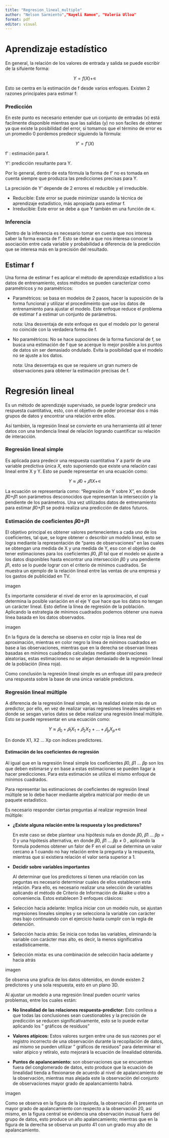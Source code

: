 ```yaml
---
title: "Regresion_lineal_multiple"
author: "Nelson Sarmiento","Nayeli Ramon", "Valeria Ulloa"
format: pdf
editor: visual
---
```


# Aprendizaje estadístico

En general, la relación de los valores de entrada y salida se puede escribir de la sifuiente forma:

$$ Y = f(X) + ∊ $$

Esto se centra en la estimación de f desde varios enfoques. Existen 2 razones principales para estimar f:

### Predicción

En este punto es necesario entender que un conjunto de entradas (x) está facilmente disponible mientras que las salidas (y) no son faciles de obtener ya que existe la posibilidad del error, si tomamos que el término de error es un promedio 0 pordemos predecir siguiendo la fórmula:

$$ Y' = f'(X) $$

f' : estimación para f.

Y': predicción resultante para Y.

Por lo general, dentro de esta fórmula la forma de f' no es tomada en cuenta siempre que produzca las predicciones precisas para Y.

La precisión de Y' depende de 2 errores el reducible y el irreducible.

-   Reducible: Este error se puede minimizar usando la técnica de aprendizaje estadístico, más apropiada para estimar f.
-   Irreducible: Este error se debe a que Y también en una función de ∊.

### Inferencia

Dentro de la inferencia es necesario tomar en cuenta que nos interesa saber la forma exacta de f'. Esto se debe a que nos interesa conocer la asociación entre cada variable y probabilidad a diferencia de la predicción que se interesa más en la precisión del resultado.

## Estimar f

Una forma de estimar f es aplicar el método de aprendizaje estadístico a los datos de entrenamiento, estos métodos se pueden caracterizar como paramétricos y no paramétricos:

-   Paramétricos: se basa en modelos de 2 pasos, hacer la suposición de la forma funcional y utilizar el procedimeinto que use los datos de entrenamiento para ajustar el modelo. Este enfoque reduce el problema de estimar f a estimar un conjunto de parámetros.

    nota: Una desventaja de este enfoque es que el modelo por lo general no coincide con la verdadera forma de f.

-   No paramétricos: No se hace supociones de la forma funcional de f, se busca una estimación de f que se acerque lo mejor posible a los puntos de datos sin ser demasiado ondulado. Evita la posibilidad que el modelo no se ajuste a los datos.

    nota: Una desventaja es que se requiere un gran numero de observaciones para obtener la estimación precisas de f.

# Regresión lineal

Es un método de aprendizaje supervisado, se puede lograr predecir una respuesta cuantitativa, esto, con el objetivo de poder procesar dos o más grupos de datos y encontrar una relación entre ellos.

Así también, la regresión lineal se convierte en una herramienta útil al tener datos con una tendencia lineal de relación logrando cuantificar su relación de interacción.

### Regresión lineal simple

Es aplicada para predecir una respuesta cuantitativa *Y* a partir de una variable predictiva única *X,* esto suponiendo que existe una relación casi lineal entre X y Y. Esto se puede representar en una ecuación como:

$$Y ≈ 𝛽0 + 𝛽1X + ∊$$

La ecuación se representaría como: "Regresión de Y sobre X", en donde 𝛽0+𝛽1 son parámetros desconocidos que representan la intersección y la pendiente de los parámetros. Una vez utilizados datos de entrenamiento para estimar 𝛽0+𝛽1 se podrá realiza una predicción de datos futuros.

### Estimación de coeficientes 𝛽0+𝛽1

El objetivo principal es obtener valores pertenecientes a cada uno de los coeficientes, tal que, se logre obtener o describir un modelo lineal, esto se logra mediante la representación de "pares de observaciones" en las cuales se obtengan una medida de X y una medida de Y, eso con el objetivo de tener estimaciones para los coeficientes 𝛽0, 𝛽1 tal que el modelo se ajuste a los datos disponibles hasta encontrar una intersección 𝛽0 y una pendiente 𝛽1, esto se lo puede lograr con el criterio de mínimos cuadrados. Se muestra un ejemplo de la relación lineal entre las ventas de una empresa y los gastos de publicidad en TV.

imagen

Es importante considerar el nivel de error en la aproximación, el cual determina la posible variación en el eje Y que hace que los datos no tengan un carácter lineal. Esto define la línea de regresión de la población. Aplicando la estrategia de mínimos cuadrados podemos obtener una nueva línea basada en los datos observados.

imagen

En la figura de la derecha se observa en color rojo la línea real de aproximación, mientras en color negro la línea de mínimos cuadrados en base a las observaciones, mientras que en la derecha se observan líneas basadas en mínimos cuadrados calculadas mediante observaciones aleatorias, estas estimaciones no se alejan demasiado de la regresión lineal de la población (línea roja).

Como conclusión la regresión lineal simple es un enfoque útil para predecir una respuesta sobre la base de una única variable predictora.

### Regresión lineal múltiple

A diferencia de la regresión lineal simple, en la realidad existe más de un predictor, por ello, en vez de realizar varias regresiones lineales simples en donde se sesgan varios datos se debe realizar una regresión lineal múltiple. Esto se puede representar en una ecuación como:

$$
Y ≈ 𝛽_0 + 𝛽_1X_1 + 𝛽_2X_2+...+ 𝛽_pX_p + ∊
$$

En donde X1, X2 ... Xp con índices predictores.

#### Estimación de los coeficientes de regresión

Al igual que en la regresión lineal simple los coeficientes 𝛽0, 𝛽1 ... 𝛽p son los que deben estimarse y en base a estas estimaciones se pueden llagar a hacer predicciones. Para esta estimación se utiliza el mismo enfoque de mínimos cuadrados.

Para representar las estimaciones de coeficientes de regresión lineal múltiple se lo debe hacer mediante algebra matricial por medio de un paquete estadístico.

Es necesario responder ciertas preguntas al realizar regresión lineal múltiple:

-   **¿Existe alguna relación entre la respuesta y los predictores?**

    En este caso se debe plantear una hipótesis nula en donde 𝛽0, 𝛽1 ... 𝛽p = 0 y una hipótesis alternativa, en donde 𝛽0, 𝛽1 ... 𝛽p ≠ 0 , aplicando la fórmula podemos obtener un falor de F en el cual se determina un valor cercano a 1 cuando no hay relación entre la pregunta y la respuesta, mientras que si existiera relación el valor sería superior a 1.

-   **Decidir sobre variables importantes**

    Al determinar que los predictores si tienen una relación con las peguntas es necesario determinar cuales de ellos establecen esta relación. Para ello, es necesario realizar una selección de variables aplicando el método de Criterio de Información de Akaike u otro a conveniencia. Estos establecen 3 enfoques clásicos:

-   Selección hacia adelante: Implica iniciar con un modelo nulo, se ajustan regresiones lineales simples y se selecciona la variable con carácter mas bajo continuando con el ejercicio hasta cumplir con la regla de detención.

-   Selección hacia atrás: Se inicia con todas las variables, eliminando la variable con carácter mas alto, es decir, la menos significativa estadísticamente.

-   Selección mixta: es una combinación de selección hacia adelante y hacia atrás

imagen

Se observa una grafica de los datos obtenidos, en donde existen 2 predictores y una sola respuesta, esto en un plano 3D.

Al ajustar un modelo a una regresión lineal pueden ocurrir varios problemas, entre los cuales están:

-   **No linealidad de las relaciones respuesta-predictor:** Esto conlleva a que todas las conclusiones sean cuestionables y la precisión de predicción se reducen significativamente, esto se lo puede evitar aplicando los " gráficos de residuos"

-   **Valores atípicos:** Estos valores surgen entre una de sus razones por el registro incorrecto de una observación durante la recopilación de datos, así mismo se pueden utilizar " gráficos de residuos" para determinar el valor atípico y retíralo, esto mejorará la ecuación de linealidad obtenida.

-   **Puntos de apalancamiento:** son observaciones que se encuentran fuera del conglomerado de datos, esto produce que la ecuación de linealidad tienda a flexionarse de acuerdo al nivel de apalancamiento de la observación, mientras mas alejada este la observación del conjunto de observaciones mayor grado de apalancamiento habrá.

imagen

Como se observa en la figura de la izquierda, la observación 41 presenta un mayor grado de apalancamiento con respecto a la observación 20, así mismo, en la figura central se evidencia una observación inusual fuera del grupo de datos, esto produce un alto apalancamiento; mientras que en la figura de la derecha se observa un punto 41 con un grado muy alto de apalancamiento.
